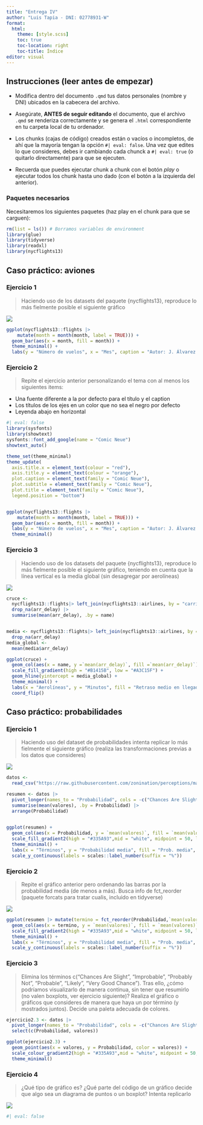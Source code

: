 ---
title: "Entrega IV"
author: "Luis Tapia - DNI: 02778931-W"
format:
  html:
    theme: [style.scss]
    toc: true
    toc-location: right
    toc-title: Índice
editor: visual
---

## Instrucciones (leer antes de empezar)

-   Modifica dentro del documento `.qmd` tus datos personales (nombre y DNI) ubicados en la cabecera del archivo.

-   Asegúrate, **ANTES de seguir editando** el documento, que el archivo `.qmd` se renderiza correctamente y se genera el `.html` correspondiente en tu carpeta local de tu ordenador.

-   Los chunks (cajas de código) creados están o vacíos o incompletos, de ahí que la mayoría tengan la opción `#| eval: false`. Una vez que edites lo que consideres, debes ir cambiando cada chunck a `#| eval: true` (o quitarlo directamente) para que se ejecuten.

-   Recuerda que puedes ejecutar chunk a chunk con el botón *play* o ejecutar todos los chunk hasta uno dado (con el botón a la izquierda del anterior).

### Paquetes necesarios

Necesitaremos los siguientes paquetes (haz play en el chunk para que se carguen):

```{r Paquetes}
rm(list = ls()) # Borramos variables de environment
library(glue)
library(tidyverse)
library(readxl)
library(nycflights13)
```

## Caso práctico: aviones

### Ejercicio 1

> Haciendo uso de los datasets del paquete {nycflights13}, reproduce lo más fielmente posible el siguiente gráfico

![](./fig1.jpg)

```{r Ejercicio 1.1}

ggplot(nycflights13::flights |> 
    mutate(month = month(month, label = TRUE))) +
  geom_bar(aes(x = month, fill = month)) +
  theme_minimal() +
  labs(y = "Número de vuelos", x = "Mes", caption = "Autor: J. Álvarez Liébana", title = "Diagrama de barras")

```

### Ejercicio 2

> Repite el ejercicio anterior personalizando el tema con al menos los siguientes items:

-   Una fuente diferente a la por defecto para el título y el caption
-   Los títulos de los ejes en un color que no sea el negro por defecto
-   Leyenda abajo en horizontal

```{r Ejercicio 1.2}
#| eval: false
library(sysfonts)
library(showtext)
sysfonts::font_add_google(name = "Comic Neue")
showtext_auto()

theme_set(theme_minimal)
theme_update(
  axis.title.x = element_text(colour = "red"),
  axis.title.y = element_text(colour = "orange"),
  plot.caption = element_text(family = "Comic Neue"),
  plot.subtitle = element_text(family = "Comic Neue"),
  plot.title = element_text(family = "Comic Neue"),
  legend.position = "bottom")


ggplot(nycflights13::flights |> 
    mutate(month = month(month, label = TRUE))) +
  geom_bar(aes(x = month, fill = month)) +
  labs(y = "Número de vuelos", x = "Mes", caption = "Autor: J. Álvarez Liébana", title = "Diagrama de barras") +
  theme_minimal()
```

### Ejercicio 3

> Haciendo uso de los datasets del paquete {nycflights13}, reproduce lo más fielmente posible el siguiente gráfico, teniendo en cuenta que la línea vertical es la media global (sin desagregar por aerolíneas)

![](./fig2.jpg)

```{r Ejercicio 1.3}

cruce <- 
  nycflights13::flights|> left_join(nycflights13::airlines, by = "carrier") |> 
  drop_na(arr_delay) |> 
  summarise(mean(arr_delay), .by = name)


media <- nycflights13::flights|> left_join(nycflights13::airlines, by = "carrier") |> 
  drop_na(arr_delay)
media_global <- 
  mean(media$arr_delay)

ggplot(cruce) + 
  geom_col(aes(x = name, y =`mean(arr_delay)`, fill =`mean(arr_delay)`)) +
  scale_fill_gradient(high = "#B1415B", low = "#A3C15F") +
  geom_hline(yintercept = media_global) +
  theme_minimal() +
  labs(x = "Aerolíneas", y = "Minutos", fill = "Retraso medio en llegada", caption = "Autor: J. Álvarez Liébana", title = "Diagrama de barras") + 
  coord_flip()
```

## Caso práctico: probabilidades

### Ejercicio 1

> Haciendo uso del dataset de probabilidades intenta replicar lo más fielmente el siguiente gráfico (realiza las transformaciones previas a los datos que consideres)

![](./fig3.jpg)

```{r Ejercicio 2.1}

datos <-
  read_csv("https://raw.githubusercontent.com/zonination/perceptions/master/probly.csv")

resumen <- datos |> 
  pivot_longer(names_to = "Probabilidad", cols = -c("Chances Are Slight","Improbable","Little Chance","Probable","Probably"), values_to = "valores") |> 
  summarise(mean(valores), .by = Probabilidad) |> 
  arrange(Probabilidad)
  

ggplot(resumen) +
  geom_col(aes(x = Probabilidad, y = `mean(valores)`, fill = `mean(valores)`)) +
  scale_fill_gradient2(high = "#335A93",mid = "white", midpoint = 50, low = "#DD514D") +
  theme_minimal() +
  labs(x = "Términos", y = "Probabilidad media", fill = "Prob. media", title = "Percepción de la probabilidad") +
  scale_y_continuous(labels = scales::label_number(suffix = "%")) 
```

### Ejercicio 2

> Repite el gráfico anterior pero ordenando las barras por la probabilidad media (de menos a más). Busca info de fct_reorder (paquete forcats para tratar cualis, incluido en tidyverse)

![](./fig4.jpg)

```{r Ejercicio 2.2}

ggplot(resumen |> mutate(termino = fct_reorder(Probabilidad,`mean(valores)`, .desc = FALSE))) +
  geom_col(aes(x = termino, y = `mean(valores)`, fill = `mean(valores)`)) +
  scale_fill_gradient2(high = "#335A93",mid = "white", midpoint = 50, low = "#DD514D", ) +
  theme_minimal() +
  labs(x = "Términos", y = "Probabilidad media", fill = "Prob. media", title = "Percepción de la probabilidad") +
  scale_y_continuous(labels = scales::label_number(suffix = "%"))

```

### Ejercicio 3

> Elimina los términos c("Chances Are Slight", "Improbable", "Probably Not", "Probable", "Likely", "Very Good Chance"). Tras ello, ¿cómo podríamos visualizarlo de manera continua, sin tener que resumirlo (no valen boxplots, ver ejercicio siguiente)? Realiza el gráfico o gráficos que consideres de manera que haya un por término (y mostrados juntos). Decide una paleta adecuada de colores.

```{r Ejercicio 2.3}
ejercicio2.3 <- datos |> 
  pivot_longer(names_to = "Probabilidad", cols = -c("Chances Are Slight", "Improbable", "Probably Not", "Probable", "Likely", "Very Good Chance"), values_to = "valores") |> 
  select(c(Probabilidad, valores))

ggplot(ejercicio2.3) +
  geom_point(aes(x = valores, y = Probabilidad, color = valores)) +
  scale_colour_gradient2(high = "#335A93",mid = "white", midpoint = 50, low = "#DD514D") +
  theme_minimal()
```

### Ejercicio 4

> ¿Qué tipo de gráfico es? ¿Qué parte del código de un gráfico decide que algo sea un diagrama de puntos o un boxplot? Intenta replicarlo

![](./fig5.png)

```{r}
#| eval: false

```
